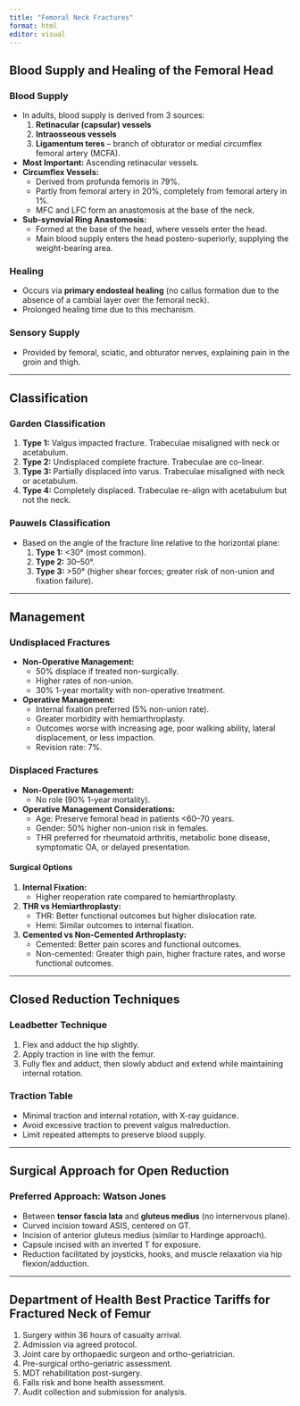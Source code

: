```yaml
---
title: "Femoral Neck Fractures"
format: html
editor: visual
---
```


## Blood Supply and Healing of the Femoral Head

### Blood Supply

-   In adults, blood supply is derived from 3 sources:
    1.  **Retinacular (capsular) vessels**\
    2.  **Intraosseous vessels**\
    3.  **Ligamentum teres** – branch of obturator or medial circumflex femoral artery (MCFA).\
-   **Most Important:** Ascending retinacular vessels.
-   **Circumflex Vessels:**
    -   Derived from profunda femoris in 79%.\
    -   Partly from femoral artery in 20%, completely from femoral artery in 1%.\
    -   MFC and LFC form an anastomosis at the base of the neck.\
-   **Sub-synovial Ring Anastomosis:**
    -   Formed at the base of the head, where vessels enter the head.\
    -   Main blood supply enters the head postero-superiorly, supplying the weight-bearing area.

### Healing

-   Occurs via **primary endosteal healing** (no callus formation due to the absence of a cambial layer over the femoral neck).\
-   Prolonged healing time due to this mechanism.

### Sensory Supply

-   Provided by femoral, sciatic, and obturator nerves, explaining pain in the groin and thigh.

------------------------------------------------------------------------

## Classification

### Garden Classification

1.  **Type 1:** Valgus impacted fracture. Trabeculae misaligned with neck or acetabulum.\
2.  **Type 2:** Undisplaced complete fracture. Trabeculae are co-linear.\
3.  **Type 3:** Partially displaced into varus. Trabeculae misaligned with neck or acetabulum.\
4.  **Type 4:** Completely displaced. Trabeculae re-align with acetabulum but not the neck.

### Pauwels Classification

-   Based on the angle of the fracture line relative to the horizontal plane:
    1.  **Type 1:** \<30° (most common).\
    2.  **Type 2:** 30–50°.\
    3.  **Type 3:** \>50° (higher shear forces; greater risk of non-union and fixation failure).

------------------------------------------------------------------------

## Management

### Undisplaced Fractures

-   **Non-Operative Management:**
    -   50% displace if treated non-surgically.\
    -   Higher rates of non-union.\
    -   30% 1-year mortality with non-operative treatment.\
-   **Operative Management:**
    -   Internal fixation preferred (5% non-union rate).\
    -   Greater morbidity with hemiarthroplasty.\
    -   Outcomes worse with increasing age, poor walking ability, lateral displacement, or less impaction.\
    -   Revision rate: 7%.

### Displaced Fractures

-   **Non-Operative Management:**
    -   No role (90% 1-year mortality).\
-   **Operative Management Considerations:**
    -   Age: Preserve femoral head in patients \<60–70 years.\
    -   Gender: 50% higher non-union risk in females.\
    -   THR preferred for rheumatoid arthritis, metabolic bone disease, symptomatic OA, or delayed presentation.

#### Surgical Options

1.  **Internal Fixation:**
    -   Higher reoperation rate compared to hemiarthroplasty.\
2.  **THR vs Hemiarthroplasty:**
    -   THR: Better functional outcomes but higher dislocation rate.\
    -   Hemi: Similar outcomes to internal fixation.\
3.  **Cemented vs Non-Cemented Arthroplasty:**
    -   Cemented: Better pain scores and functional outcomes.\
    -   Non-cemented: Greater thigh pain, higher fracture rates, and worse functional outcomes.

------------------------------------------------------------------------

## Closed Reduction Techniques

### Leadbetter Technique

1.  Flex and adduct the hip slightly.\
2.  Apply traction in line with the femur.\
3.  Fully flex and adduct, then slowly abduct and extend while maintaining internal rotation.

### Traction Table

-   Minimal traction and internal rotation, with X-ray guidance.\
-   Avoid excessive traction to prevent valgus malreduction.\
-   Limit repeated attempts to preserve blood supply.

------------------------------------------------------------------------

## Surgical Approach for Open Reduction

### Preferred Approach: Watson Jones

-   Between **tensor fascia lata** and **gluteus medius** (no internervous plane).\
-   Curved incision toward ASIS, centered on GT.\
-   Incision of anterior gluteus medius (similar to Hardinge approach).\
-   Capsule incised with an inverted T for exposure.\
-   Reduction facilitated by joysticks, hooks, and muscle relaxation via hip flexion/adduction.

------------------------------------------------------------------------

## Department of Health Best Practice Tariffs for Fractured Neck of Femur

1.  Surgery within 36 hours of casualty arrival.\
2.  Admission via agreed protocol.\
3.  Joint care by orthopaedic surgeon and ortho-geriatrician.\
4.  Pre-surgical ortho-geriatric assessment.\
5.  MDT rehabilitation post-surgery.\
6.  Falls risk and bone health assessment.\
7.  Audit collection and submission for analysis.
